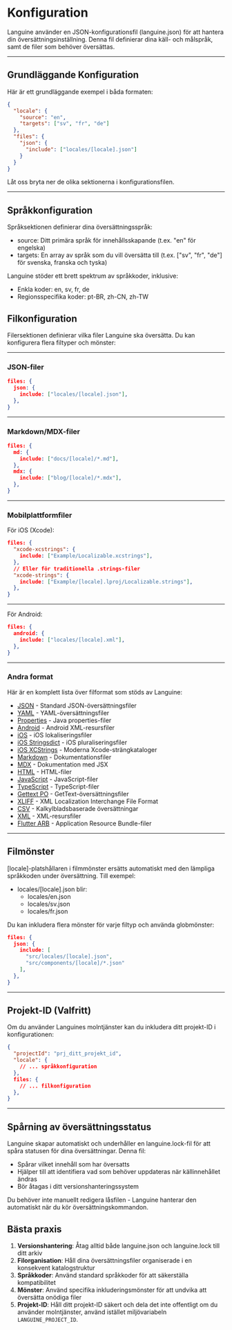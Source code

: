 # Konfiguration

Languine använder en JSON-konfigurationsfil (languine.json) för att hantera din översättningsinställning. Denna fil definierar dina käll- och målspråk, samt de filer som behöver översättas.

---

## Grundläggande Konfiguration

Här är ett grundläggande exempel i båda formaten:

```json title="languine.json"
{
  "locale": {
    "source": "en",
    "targets": ["sv", "fr", "de"]
  },
  "files": {
    "json": {
      "include": ["locales/[locale].json"]
    }
  }
}
```

Låt oss bryta ner de olika sektionerna i konfigurationsfilen.

---

## Språkkonfiguration

Språksektionen definierar dina översättningsspråk:

- source: Ditt primära språk för innehållsskapande (t.ex. "en" för engelska)
- targets: En array av språk som du vill översätta till (t.ex. ["sv", "fr", "de"] för svenska, franska och tyska)

Languine stöder ett brett spektrum av språkkoder, inklusive:
- Enkla koder: en, sv, fr, de
- Regionsspecifika koder: pt-BR, zh-CN, zh-TW

## Filkonfiguration

Filersektionen definierar vilka filer Languine ska översätta. Du kan konfigurera flera filtyper och mönster:

---

### JSON-filer
```json
files: {
  json: {
    include: ["locales/[locale].json"],
  },
}
```

---

### Markdown/MDX-filer
```json
files: {
  md: {
    include: ["docs/[locale]/*.md"],
  },
  mdx: {
    include: ["blog/[locale]/*.mdx"],
  },
}
```

---

### Mobilplattformfiler

För iOS (Xcode):
```json
files: {
  "xcode-xcstrings": {
    include: ["Example/Localizable.xcstrings"],
  },
  // Eller för traditionella .strings-filer
  "xcode-strings": {
    include: ["Example/[locale].lproj/Localizable.strings"],
  },
}
```

---

För Android:
```json
files: {
  android: {
    include: ["locales/[locale].xml"],
  },
}
```

---

### Andra format

Här är en komplett lista över filformat som stöds av Languine:

- [JSON](/docs/json) - Standard JSON-översättningsfiler
- [YAML](/docs/yaml) - YAML-översättningsfiler
- [Properties](/docs/properties) - Java properties-filer
- [Android](/docs/android) - Android XML-resursfiler
- [iOS](/docs/ios) - iOS lokaliseringsfiler
- [iOS Stringsdict](/docs/xcode-stringsdict) - iOS pluraliseringsfiler
- [iOS XCStrings](/docs/xcode-xcstrings) - Moderna Xcode-strängkataloger
- [Markdown](/docs/md) - Dokumentationsfiler
- [MDX](/docs/mdx) - Dokumentation med JSX
- [HTML](/docs/html) - HTML-filer
- [JavaScript](/docs/js) - JavaScript-filer
- [TypeScript](/docs/ts) - TypeScript-filer
- [Gettext PO](/docs/po) - GetText-översättningsfiler
- [XLIFF](/docs/xliff) - XML Localization Interchange File Format
- [CSV](/docs/csv) - Kalkylbladsbaserade översättningar
- [XML](/docs/xml) - XML-resursfiler
- [Flutter ARB](/docs/arb) - Application Resource Bundle-filer

---

## Filmönster

[locale]-platshållaren i filmmönster ersätts automatiskt med den lämpliga språkkoden under översättning. Till exempel:

- locales/[locale].json blir:
  - locales/en.json
  - locales/sv.json
  - locales/fr.json

Du kan inkludera flera mönster för varje filtyp och använda globmönster:
```json
files: {
  json: {
    include: [
      "src/locales/[locale].json",
      "src/components/[locale]/*.json"
    ],
  },
}
```

---

## Projekt-ID (Valfritt)

Om du använder Languines molntjänster kan du inkludera ditt projekt-ID i konfigurationen:

```json
{
  "projectId": "prj_ditt_projekt_id",
  "locale": {
    // ... språkkonfiguration
  },
  files: {
    // ... filkonfiguration
  },
}
```

---

## Spårning av översättningsstatus

Languine skapar automatiskt och underhåller en languine.lock-fil för att spåra statusen för dina översättningar. Denna fil:

- Spårar vilket innehåll som har översatts
- Hjälper till att identifiera vad som behöver uppdateras när källinnehållet ändras
- Bör åtagas i ditt versionshanteringssystem

Du behöver inte manuellt redigera låsfilen - Languine hanterar den automatiskt när du kör översättningskommandon.

## Bästa praxis

1. **Versionshantering**: Åtag alltid både languine.json och languine.lock till ditt arkiv
2. **Filorganisation**: Håll dina översättningsfiler organiserade i en konsekvent katalogstruktur
3. **Språkkoder**: Använd standard språkkoder för att säkerställa kompatibilitet
4. **Mönster**: Använd specifika inkluderingsmönster för att undvika att översätta onödiga filer
5. **Projekt-ID**: Håll ditt projekt-ID säkert och dela det inte offentligt om du använder molntjänster, använd istället miljövariabeln `LANGUINE_PROJECT_ID`.